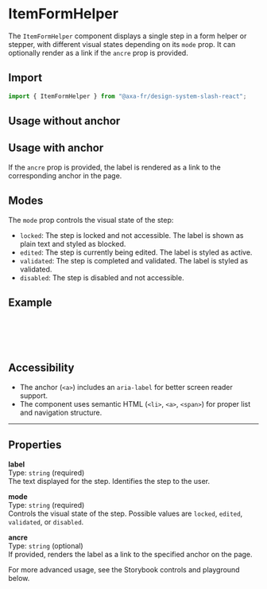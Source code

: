 

<Meta of={Stories} />

# ItemFormHelper

The `ItemFormHelper` component displays a single step in a form helper or stepper, with different visual states depending on its `mode` prop. It can optionally render as a link if the `ancre` prop is provided.

## Import

```javascript
import { ItemFormHelper } from "@axa-fr/design-system-slash-react";
```

## Usage without anchor

<Canvas of={Stories.Default} />

## Usage with anchor

If the `ancre` prop is provided, the label is rendered as a link to the corresponding anchor in the page.


<Canvas of={Stories.Anchor} />

## Modes

The `mode` prop controls the visual state of the step:

- `locked`: The step is locked and not accessible. The label is shown as plain text and styled as blocked.
- `edited`: The step is currently being edited. The label is styled as active.
- `validated`: The step is completed and validated. The label is styled as validated.
- `disabled`: The step is disabled and not accessible.

## Example

```jsx
<ItemFormHelper label="Locked" mode="locked" />
<ItemFormHelper label="Edited" mode="edited" ancre="etape2" />
<ItemFormHelper label="Validated" mode="validated" ancre="etape3" />
<ItemFormHelper label="Disabled" mode="disabled" />
```

## Accessibility

- The anchor (`<a>`) includes an `aria-label` for better screen reader support.
- The component uses semantic HTML (`<li>`, `<a>`, `<span>`) for proper list and navigation structure.

---

## Properties

**label**  
Type: `string` (required)  
The text displayed for the step. Identifies the step to the user.

**mode**  
Type: `string` (required)  
Controls the visual state of the step. Possible values are `locked`, `edited`, `validated`, or `disabled`.

**ancre**  
Type: `string` (optional)  
If provided, renders the label as a link to the specified anchor on the page.

For more advanced usage, see the Storybook controls and playground below.
